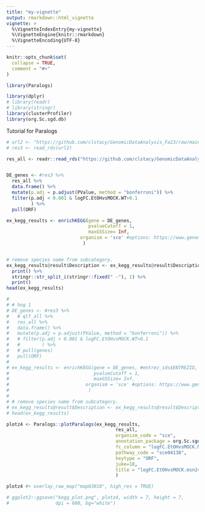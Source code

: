 ```yaml
---
title: "my-vignette"
output: rmarkdown::html_vignette
vignette: >
  %\VignetteIndexEntry{my-vignette}
  %\VignetteEngine{knitr::rmarkdown}
  %\VignetteEncoding{UTF-8}
---
```


```r
knitr::opts_chunk$set(
  collapse = TRUE,
  comment = "#>"
)
```

```r
library(Paralogs)
```

```r
library(dplyr)
# library(readr)
# library(stringr)
library(clusterProfiler)
library(org.Sc.sgd.db)
```

Tutorial for Paralogs

```r
# url2 <- "https://github.com/clstacy/GenomicDataAnalysis_Fa23/raw/main/data/yeast_res_edgeR.Rds"
# res3 <- read_rds(url2)

res_all <- readr::read_rds("https://github.com/clstacy/GenomicDataAnalysis_Fa23/raw/main/data/yeast_res_all_edgeR.Rds")


DE_genes <- #res3 %>% 
  res_all %>%
  data.frame() %>%
  mutate(p.adj = p.adjust(PValue, method = "bonferroni")) %>%
  filter(p.adj < 0.001 & logFC.EtOHvsMOCK.WT>0.1
         ) %>%
  pull(ORF)

ex_kegg_results <- enrichKEGG(gene = DE_genes, 
                              pvalueCutoff = 1,
                              maxGSSize= Inf,
                           organism = 'sce' #options: https://www.genome.jp/kegg/catalog/org_list.html
                            )


# remove species name from subcategory.
ex_kegg_results@result$Description <- ex_kegg_results@result$Description %>% 
  print() %>% 
  stringr::str_split_i(stringr::fixed(" -"), 1) %>% 
  print()
head(ex_kegg_results)

# 
# # hog 1
# DE_genes <- #res3 %>% 
#   # qlf_all %>%
#   res_all %>%
#   data.frame() %>%
#   mutate(p.adj = p.adjust(PValue, method = "bonferroni")) %>%
#   # filter(p.adj < 0.001 & logFC.EtOHvsMOCK.WT>0.1
#   #        ) %>%
#   # pull(genes)
#   pull(ORF)
# 
# ex_kegg_results <- enrichKEGG(gene = DE_genes, #entrez_ids$ENTREZID, 
#                               pvalueCutoff = 1,
#                               maxGSSize= Inf,
#                            organism = 'sce' #options: https://www.genome.jp/kegg/catalog/org_list.html
#                             )
# 
# # remove species name from subcategory.
# ex_kegg_results@result$Description <- ex_kegg_results@result$Description %>% print() %>% str_split_i(fixed(" -"), 1) %>% print()
# head(ex_kegg_results)
```

```r
plotz4 <- Paralogs::plotParalogs(ex_kegg_results,
                                        res_all,
                                        organism_code = "sce", 
                                        annotation_package = org.Sc.sgd.db, 
                                        fc_column = "logFC.EtOHvsMOCK.MSN24dd",
                                        pathway_code = "sce04138",
                                        keytype = "ORF",
                                        juke=18,
                                        title = "logFC.EtOHvsMOCK.msn24dd"
                                        )

plotz4 #+ overlay_raw_map("map03010", high_res = TRUE)

# ggplot2::ggsave("kegg_plot.png", plotz4, width = 7, height = 7, 
#                 dpi = 600, bg="white")
```

